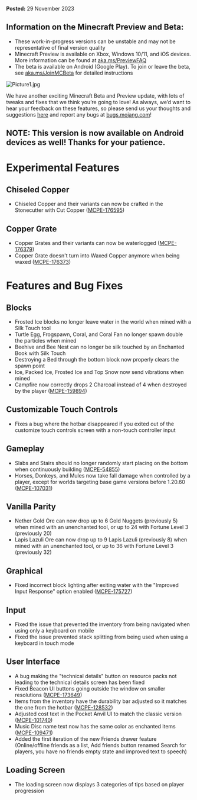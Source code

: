 **Posted:** 29 November 2023

## **Information on the Minecraft Preview and Beta:**

-   These work-in-progress versions can be unstable and may not be representative of final version quality
-   Minecraft Preview is available on Xbox, Windows 10/11, and iOS devices. More information can be found at [aka.ms/PreviewFAQ](https://aka.ms/PreviewFAQ)
-   The beta is available on Android (Google Play). To join or leave the beta, see [aka.ms/JoinMCBeta](https://aka.ms/JoinMCBeta) for detailed instructions

![Picture1.jpg](https://feedback.minecraft.net/hc/article_attachments/21754860127885)

We have another exciting Minecraft Beta and Preview update, with lots of tweaks and fixes that we think you’re going to love! As always, we’d want to hear your feedback on these features, so please send us your thoughts and suggestions [here](https://aka.ms/Minecraft121Feedback) and report any bugs at [bugs.mojang.com](https://bugs.mojang.com/)!

## **NOTE:** This version is now available on Android devices as well! Thanks for your patience.

# Experimental Features

## Chiseled Copper

-   Chiseled Copper and their variants can now be crafted in the Stonecutter with Cut Copper ([MCPE-176595](https://bugs.mojang.com/browse/MCPE-176595))

## Copper Grate

-   Copper Grates and their variants can now be waterlogged ([MCPE-176379](https://bugs.mojang.com/browse/MCPE-176379))
-   Copper Grate doesn't turn into Waxed Copper anymore when being waxed ([MCPE-176373](https://bugs.mojang.com/browse/MCPE-176373))

# Features and Bug Fixes

## Blocks

-   Frosted Ice blocks no longer leave water in the world when mined with a Silk Touch tool
-   Turtle Egg, Frogspawn, Coral, and Coral Fan no longer spawn double the particles when mined
-   Beehive and Bee Nest can no longer be silk touched by an Enchanted Book with Silk Touch
-   Destroying a Bed through the bottom block now properly clears the spawn point
-   Ice, Packed Ice, Frosted Ice and Top Snow now send vibrations when mined
-   Campfire now correctly drops 2 Charcoal instead of 4 when destroyed by the player ([MCPE-159894](https://bugs.mojang.com/browse/MCPE-159894))

## Customizable Touch Controls

-   Fixes a bug where the hotbar disappeared if you exited out of the customize touch controls screen with a non-touch controller input

## Gameplay

-   Slabs and Stairs should no longer randomly start placing on the bottom when continuously building ([MCPE-54855](https://bugs.mojang.com/browse/MCPE-54855))
-   Horses, Donkeys, and Mules now take fall damage when controlled by a player, except for worlds targeting base game versions before 1.20.60 ([MCPE-107031](https://bugs.mojang.com/browse/MCPE-107031))

## Vanilla Parity

-   Nether Gold Ore can now drop up to 6 Gold Nuggets (previously 5) when mined with an unenchanted tool, or up to 24 with Fortune Level 3 (previously 20)
-   Lapis Lazuli Ore can now drop up to 9 Lapis Lazuli (previously 8) when mined with an unenchanted tool, or up to 36 with Fortune Level 3 (previously 32)

## Graphical

-   Fixed incorrect block lighting after exiting water with the "Improved Input Response" option enabled ([MCPE-175727](https://bugs.mojang.com/browse/MCPE-175727))

## Input

-   Fixed the issue that prevented the inventory from being navigated when using only a keyboard on mobile
-   Fixed the issue prevented stack splitting from being used when using a keyboard in touch mode

## User Interface

-   A bug making the "technical details" button on resource packs not leading to the technical details screen has been fixed
-   Fixed Beacon UI buttons going outside the window on smaller resolutions ([MCPE-173649](https://bugs.mojang.com/browse/MCPE-173649))
-   Items from the inventory have the durability bar adjusted so it matches the one from the hotbar ([MCPE-128532](https://bugs.mojang.com/browse/MCPE-128532))
-   Adjusted cost text in the Pocket Anvil UI to match the classic version ([MCPE-101740](https://bugs.mojang.com/browse/MCPE-101740))
-   Music Disc name text now has the same color as enchanted items ([MCPE-109471](https://bugs.mojang.com/browse/MCPE-109471))
-   Added the first iteration of the new Friends drawer feature (Online/offline friends as a list, Add friends button renamed Search for players, you have no friends empty state and improved text to speech)

## Loading Screen

-   The loading screen now displays 3 categories of tips based on player progression  
      
    

